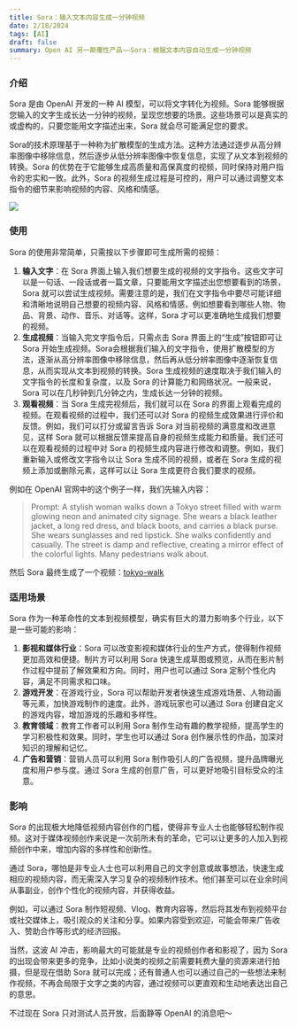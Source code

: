 ```yaml
---
title: Sora：输入文本内容生成一分钟视频
date: 2/18/2024
tags: [AI]
draft: false
summary: Open AI 另一颠覆性产品——Sora：根据文本内容自动生成一分钟视频
---
```


### 介绍

Sora 是由 OpenAI 开发的一种 AI 模型，可以将文字转化为视频。Sora 能够根据您输入的文字生成长达一分钟的视频，呈现您想要的场景。这些场景可以是真实的或虚构的，只要您能用文字描述出来，Sora 就会尽可能满足您的要求。

Sora的技术原理基于一种称为扩散模型的生成方法。这种方法通过逐步从高分辨率图像中移除信息，然后逐步从低分辨率图像中恢复信息，实现了从文本到视频的转换。Sora 的优势在于它能够生成高质量和高保真度的视频，同时保持对用户指令的忠实和一致。此外，Sora 的视频生成过程是可控的，用户可以通过调整文本指令的细节来影响视频的内容、风格和情感。

![](https://note.ihsxu.com/api/imgs/sora.png)

### 使用

Sora 的使用非常简单，只需按以下步骤即可生成所需的视频：

1.  **输入文字**：在 Sora 界面上输入我们想要生成的视频的文字指令。这些文字可以是一句话、一段话或者一篇文章，只要能用文字描述出您想要看到的场景，Sora 就可以尝试生成视频。需要注意的是，我们在文字指令中要尽可能详细和清晰地说明自己想要的视频内容、风格和情感，例如想要看到哪些人物、物品、背景、动作、音乐、对话等。这样，Sora 才可以更准确地生成我们想要的视频。
2.  **生成视频**：当输入完文字指令后，只需点击 Sora 界面上的“生成”按钮即可让 Sora 开始生成视频。Sora会根据我们输入的文字指令，使用扩散模型的方法，逐渐从高分辨率图像中移除信息，然后再从低分辨率图像中逐渐恢复信息，从而实现从文本到视频的转换。Sora 生成视频的速度取决于我们输入的文字指令的长度和复杂度，以及 Sora 的计算能力和网络状况。一般来说，Sora 可以在几秒钟到几分钟之内，生成长达一分钟的视频。
3.  **观看视频**：当 Sora 生成完视频后，我们就可以在 Sora 的界面上观看完成的视频。在观看视频的过程中，我们还可以对 Sora 的视频生成效果进行评价和反馈。例如，我们可以打分或留言告诉 Sora 对当前视频的满意度和改进意见，这样 Sora 就可以根据反馈来提高自身的视频生成能力和质量。我们还可以在观看视频的过程中对 Sora 的视频生成内容进行修改和调整。例如，我们重新输入或修改文字指令以让 Sora 生成不同的视频，或者在 Sora 生成的视频上添加或删除元素，这样可以让 Sora 生成更符合我们要求的视频。

例如在 OpenAI 官网中的这个例子一样，我们先输入内容：

> Prompt: A stylish woman walks down a Tokyo street filled with warm glowing neon and animated city signage. She wears a black leather jacket, a long red dress, and black boots, and carries a black purse. She wears sunglasses and red lipstick. She walks confidently and casually. The street is damp and reflective, creating a mirror effect of the colorful lights. Many pedestrians walk about.

然后 Sora 最终生成了一个视频：[tokyo-walk](https://note.ihsxu.com/api/video/tokyo-walk.mp4)

### 适用场景

Sora 作为一种革命性的文本到视频模型，确实有巨大的潜力影响多个行业，以下是一些可能的影响：

1.  **影视和媒体行业**：Sora 可以改变影视和媒体行业的生产方式，使得制作视频更加高效和便捷。制片方可以利用 Sora 快速生成草图或预览，从而在影片制作过程中提前了解效果和方向。同时，用户也可以通过 Sora 定制个性化内容，满足不同需求和口味。
2.  **游戏开发**：在游戏行业，Sora 可以帮助开发者快速生成游戏场景、人物动画等元素，加快游戏制作的速度。此外，游戏玩家也可以通过 Sora 创建自定义的游戏内容，增加游戏的乐趣和多样性。
3.  **教育领域**：教育工作者可以利用 Sora 制作生动有趣的教学视频，提高学生的学习积极性和效果。同时，学生也可以通过 Sora 创作展示性的作品，加深对知识的理解和记忆。
4.  **广告和营销**：营销人员可以利用 Sora 制作吸引人的广告视频，提升品牌曝光度和用户参与度。通过 Sora 生成的创意广告，可以更好地吸引目标受众的注意。

### 影响

Sora 的出现极大地降低视频内容创作的门槛，使得非专业人士也能够轻松制作视频。这对于媒体视频创作来说是一次前所未有的革命，它可以让更多的人加入到视频创作中来，增加内容的多样性和创新性。

通过 Sora，哪怕是非专业人士也可以利用自己的文字创意或故事想法，快速生成相应的视频内容，而无需深入学习复杂的视频制作技术。他们甚至可以在业余时间从事副业，创作个性化的视频内容，并获得收益。

例如，可以通过 Sora 制作短视频、Vlog、教育内容等，然后将其发布到视频平台或社交媒体上，吸引观众的关注和分享。如果内容受到欢迎，可能会带来广告收入、赞助合作等形式的经济回报。

当然，这波 AI 冲击，影响最大的可能就是专业的视频创作者和影视了，因为 Sora 的出现会带来更多的竞争，比如小说类的视频之前需要耗费大量的资源来进行拍摄，但是现在借助 Sora 就可以完成；还有普通人也可以通过自己的一些想法来制作视频，不再会局限于文字之类的内容，通过视频可以更直观和生动地表达出自己的意思。

不过现在 Sora 只对测试人员开放，后面静等 OpenAI 的消息吧～

